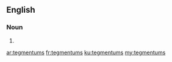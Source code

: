 ==English==

===Noun===
{{head|en|noun plural form}}

# {{plural of|tegmentum|lang=en}}

[[ar:tegmentums]]
[[fr:tegmentums]]
[[ku:tegmentums]]
[[my:tegmentums]]